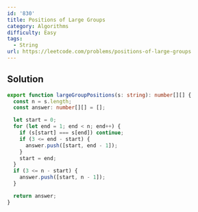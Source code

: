 ```yaml
---
id: '830'
title: Positions of Large Groups
category: Algorithms
difficulty: Easy
tags:
  - String
url: https://leetcode.com/problems/positions-of-large-groups
---
```


## Solution

```typescript filename="solution.ts" copy
export function largeGroupPositions(s: string): number[][] {
  const n = s.length;
  const answer: number[][] = [];

  let start = 0;
  for (let end = 1; end < n; end++) {
    if (s[start] === s[end]) continue;
    if (3 <= end - start) {
      answer.push([start, end - 1]);
    }
    start = end;
  }
  if (3 <= n - start) {
    answer.push([start, n - 1]);
  }

  return answer;
}
```
